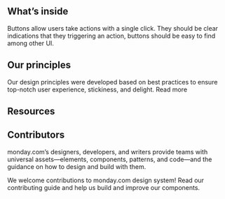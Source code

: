 
<Meta
  title="Welcome"
  component={Avatar}
/>

<WelcomeIntro/>

## What’s inside
Buttons allow users take actions with a single click.
They should be clear indications that they triggering an action, buttons should be easy to find among other UI.
<AbilitiesDescription/>

## Our principles
Our design principles were developed based on best practices to ensure top-notch user experience, stickiness, and delight. Read more
<Principles/>

## Resources

## Contributors
monday.com’s designers, developers, and writers provide teams with universal assets—elements, components, patterns, and code—and the guidance on how to design and build with them.

We welcome contributions to monday.com design system!
Read our contributing guide and help us build and improve our components.